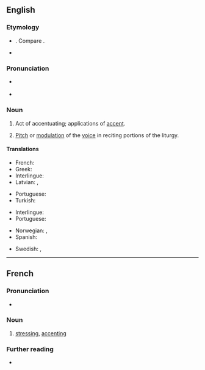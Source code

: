 ==English==

===Etymology===
* {{etyl|LL.|en}} {{m|la|accentuatio}}. Compare {{cog|fr|accentuation}}.
* {{suffix|en|accentuate|ion}}

===Pronunciation===
* {{a|US}} {{IPA|en|/ˌæk.ˌsɛn.tʃə.ˈweɪ.ʃən/|/ˌɪk.ˌsɛn.tʃə.ˈweɪ.ʃən/}}
* {{rhymes|en|eɪʃən}}

===Noun===
{{en-noun|~}}

# Act of accentuating; applications of [[accent]].
# {{lb|en|ecclesiastical|music}} [[pitch|Pitch]] or [[modulation]] of the [[voice]] in reciting portions of the liturgy.

====Translations====
{{trans-top|act of accentuating}}
* French: {{t+|fr|accentuation|f}}
* Greek: {{t+|el|τονισμός|m}}
* Interlingue: {{t|ie|accentuation}}
* Latvian: {{t|lv|akcentuācija|f}}, {{t|lv|akcentēšana|f}}
{{trans-mid}}
* Portuguese: {{t+|pt|acentuação|f}}
* Turkish: {{t+|tr|vurgulama}}
{{trans-bottom}}

{{trans-top|pitch or modulation of the voice}}
* Interlingue: {{t|ie|accentuation}}
* Portuguese: {{t+|pt|acentuação|f}}
{{trans-mid}}
{{trans-bottom}}

{{checktrans-top}}
* Norwegian: {{t|no|betoning|c}}, {{t|no|aksentuering|c}}
* Spanish: {{t+|es|acentuación}}
{{trans-mid}}
* Swedish: {{t+|sv|betoning}}, {{t+|sv|accentuering}}
{{trans-bottom}}

----

==French==

===Pronunciation===
* {{audio|fr|LL-Q150 (fra)-WikiLucas00-accentuation.wav|Audio}}

===Noun===
{{fr-noun|f}}
# [[stressing]], [[accenting]]

===Further reading===
* {{R:TLFi}}